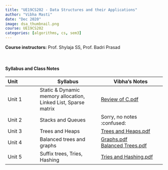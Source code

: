 ```yaml
---
title: "UE19CS202 - Data Structures and their Applications"
author: "Vibha Masti"
date: "Dec 2020"
image: dsa_thumbnail.png
course: UE19CS202
categories: [algorithms, cs, sem3]
---
```


**Course instructors:** Prof. Shylaja SS, Prof. Badri Prasad

<br>


#### Syllabus and Class Notes

| Unit              | Syllabus                         |       Vibha's Notes                |
| :---------------- | -------------------------------- | ---------------------------------- |
| Unit 1            | Static & Dynamic memory allocation, Linked List, Sparse matrix  | [Review of C.pdf](Review%20of%20C.pdf) |
| Unit 2            | Stacks and Queues | Sorry, no notes :confused: |
| Unit 3            | Trees and Heaps  | [Trees and Heaps.pdf](Trees%20%26%20Heaps%20-%20Class%20Notes.pdf) |
| Unit 4            | Balanced trees and graphs | [Graphs.pdf](DSA%20Unit%204%20-%20Graphs.pdf)  \
                        [Balanced Trees.pdf](Balanced%20Trees.pdf) |
| Unit 5            | Suffix trees, Tries, Hashing | [Tries and Hashing.pdf](05%20-%20Tries%20%26%20Hashing.pdf) |


<br>


<!-- #### Textbooks: 

-  **T1**: "Learning PHP, MySQL & JavaScript", Robin Nixon. May 2018, 5th edition, O'Reilly Media, Inc.
-  **T2**: "Pro MERN Stack: Full Stack Web App Development with Mongo, Express, React, and Node", by Vasan Subramanian. March 2017, Apress

<br>

#### Reference Books:

- **R1**: "Beginning Node.js, Express & MongoDB Development", Greg Lim, July 2019
- **R2**: "Learning React, Functional Web Development with React and Redux", Alex Banks and Eve Porcello, May 2017, O'Reilly Media, Inc.

<br> -->

